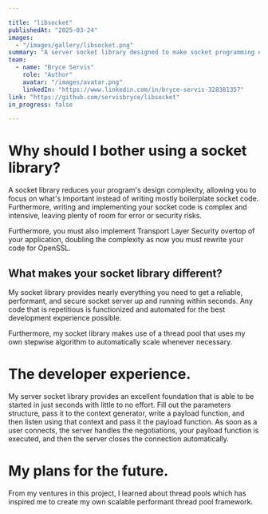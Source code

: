 ```yaml
---

title: "libsocket"
publishedAt: "2025-03-24"
images:
  - "/images/gallery/libsocket.png"
summary: "A server socket library designed to make socket programming easier."
team:
  - name: "Bryce Servis"
    role: "Author"
    avatar: "/images/avatar.png"
    linkedIn: "https://www.linkedin.com/in/bryce-servis-328381357"
link: "https://github.com/servisbryce/libsocket"
in_progress: false

---
```


# Why should I bother using a socket library?
A socket library reduces your program's design complexity, allowing you to focus on what's important instead of writing mostly boilerplate socket code. Furthermore, writing and implementing your socket code is complex and intensive, leaving plenty of room for error or security risks.

Furthermore, you must also implement Transport Layer Security overtop of your application, doubling the complexity as now you must rewrite your code for OpenSSL.

## What makes your socket library different?
My socket library provides nearly everything you need to get a reliable, performant, and secure socket server up and running within seconds. Any code that is repetitious is functionized and automated for the best development experience possible. 

Furthermore, my socket library makes use of a thread pool that uses my own stepwise algorithm to automatically scale whenever necessary.

# The developer experience.
My server socket library provides an excellent foundation that is able to be started in just seconds with little to no effort. Fill out the parameters structure, pass it to the context generator, write a payload function, and then listen using that context and pass it the payload function. As soon as a user connects, the server handles the negotiations, your payload function is executed, and then the server closes the connection automatically.

# My plans for the future.
From my ventures in this project, I learned about thread pools which has inspired me to create my own scalable performant thread pool framework.